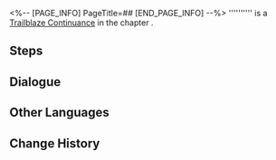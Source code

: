 <%-- [PAGE_INFO]
PageTitle=##
[END_PAGE_INFO] --%>
{{Stub|Dialogue.}}
{{Mission Infobox
|id            = 1040533
|title         = 
|image         = <!--Mission .png-->
|type          = Trailblaze Continuance
|event_name    = 
|chapter       = 
|requirements  = {{cx}}<!--Hidden Mission ID 1040532--> completed
|summary       = <!--official mission summary from Fate's Atlas-->
|characters    = Trailblazer
|startLocation = [[<!--starting world-->]] - [[<!--starting area-->]]
|world         = <!--starting world-->
|area          = <!--starting area-->
|prev          = 
|next          = 
|rewards       = Trailblaze EXP*500; Stellar Jade*60; Traveler's Guide*4; Refined Aether*4; Credit*80,000
}}
'''''''''' is a [[Trailblaze Continuance]] in the chapter [[]].

==Steps==


<!--
==Gameplay Notes==

--><!--
==Trial Character==

-->
==Dialogue==
{{Stub Dialogue}}

{{Dialogue End}}

==Other Languages==
{{Other Languages
|en   = 
|zhs  = 
|zht  = 
|ja   = 
|ko   = 
|es   = 
|fr   = 
|ru   = 
|th   = 
|vi   = 
|de   = 
|id   = 
|pt   = 
}}

==Change History==
{{Change History|3.4}}
